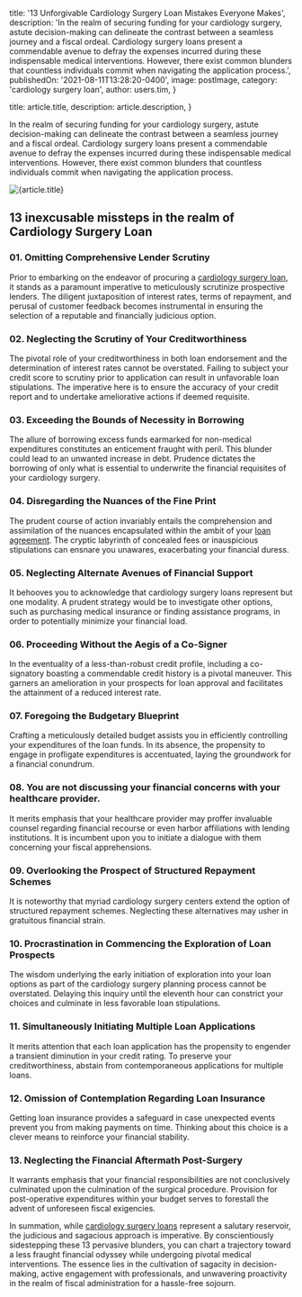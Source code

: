 
  title: '13 Unforgivable Cardiology Surgery Loan Mistakes Everyone Makes',
  description: 'In the realm of securing funding for your cardiology surgery, astute decision-making can delineate the contrast between a seamless journey and a fiscal ordeal. Cardiology surgery loans present a commendable avenue to defray the expenses incurred during these indispensable medical interventions. However, there exist common blunders that countless individuals commit when navigating the application process.',
  publishedOn: '2021-08-11T13:28:20-0400',
  image: postImage,
  category: 'cardiology surgery loan',
  author: users.tim,
}

  title: article.title,
  description: article.description,
}


In the realm of securing funding for your cardiology surgery, astute decision-making can delineate the contrast between a seamless journey and a fiscal ordeal. Cardiology surgery loans present a commendable avenue to defray the expenses incurred during these indispensable medical interventions. However, there exist common blunders that countless individuals commit when navigating the application process.

<Image src={postImage} alt={article.title} />

## 13 inexcusable missteps in the realm of Cardiology Surgery Loan

### 01. Omitting Comprehensive Lender Scrutiny

Prior to embarking on the endeavor of procuring a [cardiology surgery loan](https://tlc.com.au/), it stands as a paramount imperative to meticulously scrutinize prospective lenders. The diligent juxtaposition of interest rates, terms of repayment, and perusal of customer feedback becomes instrumental in ensuring the selection of a reputable and financially judicious option.

### 02. Neglecting the Scrutiny of Your Creditworthiness

The pivotal role of your creditworthiness in both loan endorsement and the determination of interest rates cannot be overstated. Failing to subject your credit score to scrutiny prior to application can result in unfavorable loan stipulations. The imperative here is to ensure the accuracy of your credit report and to undertake ameliorative actions if deemed requisite.

### 03. Exceeding the Bounds of Necessity in Borrowing

The allure of borrowing excess funds earmarked for non-medical expenditures constitutes an enticement fraught with peril. This blunder could lead to an unwanted increase in debt. Prudence dictates the borrowing of only what is essential to underwrite the financial requisites of your cardiology surgery.

### 04. Disregarding the Nuances of the Fine Print

The prudent course of action invariably entails the comprehension and assimilation of the nuances encapsulated within the ambit of your [loan agreement](https://en.wikipedia.org/wiki/Loan_agreement). The cryptic labyrinth of concealed fees or inauspicious stipulations can ensnare you unawares, exacerbating your financial duress.

### 05. Neglecting Alternate Avenues of Financial Support

It behooves you to acknowledge that cardiology surgery loans represent but one modality. A prudent strategy would be to investigate other options, such as purchasing medical insurance or finding assistance programs, in order to potentially minimize your financial load.

### 06. Proceeding Without the Aegis of a Co-Signer

In the eventuality of a less-than-robust credit profile, including a co-signatory boasting a commendable credit history is a pivotal maneuver. This garners an amelioration in your prospects for loan approval and facilitates the attainment of a reduced interest rate.

### 07. Foregoing the Budgetary Blueprint

Crafting a meticulously detailed budget assists you in efficiently controlling your expenditures of the loan funds. In its absence, the propensity to engage in profligate expenditures is accentuated, laying the groundwork for a financial conundrum.

### 08. You are not discussing your financial concerns with your healthcare provider.

It merits emphasis that your healthcare provider may proffer invaluable counsel regarding financial recourse or even harbor affiliations with lending institutions. It is incumbent upon you to initiate a dialogue with them concerning your fiscal apprehensions.

### 09. Overlooking the Prospect of Structured Repayment Schemes

It is noteworthy that myriad cardiology surgery centers extend the option of structured repayment schemes. Neglecting these alternatives may usher in gratuitous financial strain.

### 10. Procrastination in Commencing the Exploration of Loan Prospects

The wisdom underlying the early initiation of exploration into your loan options as part of the cardiology surgery planning process cannot be overstated. Delaying this inquiry until the eleventh hour can constrict your choices and culminate in less favorable loan stipulations.

### 11. Simultaneously Initiating Multiple Loan Applications

It merits attention that each loan application has the propensity to engender a transient diminution in your credit rating. To preserve your creditworthiness, abstain from contemporaneous applications for multiple loans.

### 12. Omission of Contemplation Regarding Loan Insurance

Getting loan insurance provides a safeguard in case unexpected events prevent you from making payments on time. Thinking about this choice is a clever means to reinforce your financial stability.

### 13. Neglecting the Financial Aftermath Post-Surgery

It warrants emphasis that your financial responsibilities are not conclusively culminated upon the culmination of the surgical procedure. Provision for post-operative expenditures within your budget serves to forestall the advent of unforeseen fiscal exigencies.

In summation, while [cardiology surgery loans](https://totalifestylecredit.blogspot.com/2023/07/smiling-hearts-financially-smart.html) represent a salutary reservoir, the judicious and sagacious approach is imperative. By conscientiously sidestepping these 13 pervasive blunders, you can chart a trajectory toward a less fraught financial odyssey while undergoing pivotal medical interventions. The essence lies in the cultivation of sagacity in decision-making, active engagement with professionals, and unwavering proactivity in the realm of fiscal administration for a hassle-free sojourn.
